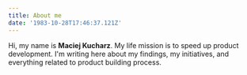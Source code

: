 ```yaml
---
title: About me
date: '1983-10-28T17:46:37.121Z'
---
```


Hi, my name is <strong>Maciej Kucharz</strong>. My life mission is to speed up product development.
I'm writing here about my findings, my initiatives, and everything related to product building process.